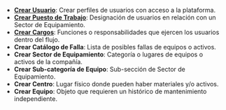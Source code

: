 - [**Crear Usuario**](/docs/products/corrective_maintenance/master_data/users): Crear perfiles de usuarios con acceso a la plataforma.
- [**Crear Puesto de Trabajo**](/docs/products/corrective_maintenance/master_data/workstation): Designación de usuarios en relación con un Sector de Equipamiento.
- [**Crear Cargos**](/docs/products/corrective_maintenance/master_data/job_title): Funciones o responsabilidades que ejercen los usuarios dentro del flujo.
- **Crear Catálogo de Falla**: Lista de posibles fallas de equipos o activos.
- **Crear Sector de Equipamiento**: Categoría o lugares de equipos o activos de la compañía.
- **Crear Sub-categoría de Equipo**: Sub-sección de Sector de Equipamiento.
- **Crear Centro**: Lugar físico donde pueden haber materiales y/o activos.
- **Crear Equipo**: Objeto que requieren un histórico de mantenimiento independiente.